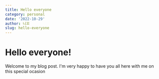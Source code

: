 ```yaml
---
title: Hello everyone
category: personal
date: '2022-10-29'
author: 니꼬
slug: hello-everyone
---
```


# Hello everyone!

Welcome to my blog post. I'm very happy to have you all here with me on this special ocasion